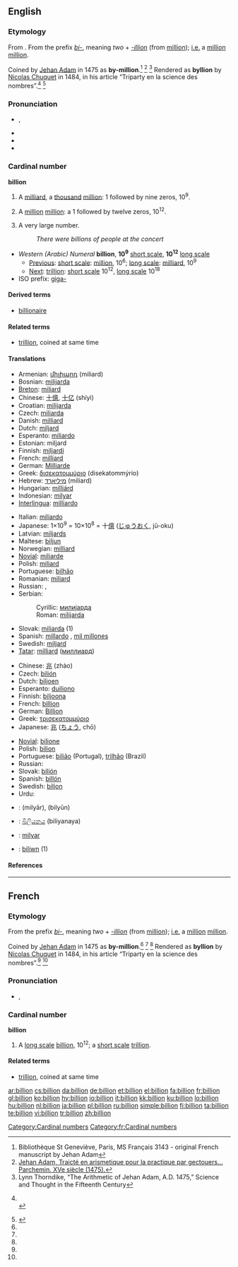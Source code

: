 {{also|Billion}}
==English==

===Etymology===
From {{etyl|fr}} {{term|billion|lang=fr}}. From the prefix ''[[bi-]]'', meaning ''two'' + ''[[-illion]]'' (from [[million]]); [[i.e.]] a [[million]] [[million]].

Coined by [[w:Jehan Adam|Jehan Adam]] in 1475 as '''by-million'''.<ref name="genevieve">Bibliothèque St Geneviève, Paris, MS Français 3143 - original French manuscript by Jehan Adam</ref> <ref name="parchemin">[http://www-bsg.univ-paris1.fr/la_reserve/expos/sciences/savants2.htm Jehan Adam, Traicté en arismetique pour la practique par gectouers… Parchemin. XVe siècle (1475).]</ref> <ref name="thorndike">Lynn Thorndike, “The Arithmetic of Jehan Adam, A.D. 1475,” Science and Thought in the Fifteenth Century</ref>
Rendered as '''byllion''' by [[w:Nicolas Chuquet|Nicolas Chuquet]] in 1484, in his article “Triparty en la science des nombres”.<ref name="Chuquet1">
{{cite book
| last = Chuquet
| first = Nicolas
| authorlink =
| coauthors =
| title = Triparty en la science des nombres (ISSN 9012-9458)
| publisher = Aristide Marre, Bologna (Italy), 1880
| date = written 1484, published 1880
| location =
| pages =
| url =
| doi =
| id =
| isbn = }}
<br>
{{cite web
| last = &nbsp;&nbsp;&nbsp;Idem
| first =
| authorlink =
| coauthors =
| title =  Nicolas Chuquet's manuscript
| work =
| publisher = Published by www.miakinen.net
| date =
| url = http://www.miakinen.net/vrac/nombres#lettres_zillions
| format =
| doi =
| accessdate = 2008-03-01}}
</ref> <ref name="Chuquet2">
{{cite web
| last = Idem
| first =
| authorlink =
| coauthors =
| title =  Nicolas Chuquet's chapter
| work =
| publisher = Transcription by Michael Florencetime
| date =
| url = http://hexadecimal.florencetime.net/chuquet/triparty.htm
| format =
| doi =
| accessdate = 2008-03-01}}
</ref>

===Pronunciation===
* {{IPA|/ˈbɪljən/}}, {{SAMPA|/"bIlj@n/}}
* {{audio|en-us-billion.ogg|Audio (US)}}
* {{rhymes|ɪljən}}
* {{hyphenation|bil|lion}}

===Cardinal number===
{{enum|million|trillion|cardinal number|10<sup>9</sup>}}
{{enum|milliard|billiard|cardinal number|10<sup>12</sup>}}
'''billion'''

# {{context|US|modern British & Australian|[[w:Long and short scales|short scale]]}} A [[milliard]], a [[thousand]] [[million]]: 1 followed by nine zeros, 10<sup>9</sup>.
# {{context|obsolete British & Australian|[[w:Long and short scales|long scale]]}} A [[million]] [[million]]: a 1 followed by twelve zeros, 10<sup>12</sup>.
# {{context|colloquial|plural}} A very large number.
#: ''There were billions of people at the concert''

* ''Western (Arabic) Numeral'' '''billion''', '''10<sup>9</sup>''' [[w:Long and short scales|short scale]], '''10<sup>12</sup>''' [[w:Long and short scales|long scale]]
** [[Previous]]: [[w:Long and short scales|short scale]]: [[million]], 10<sup>6</sup>; [[w:Long and short scales|long scale]]: [[milliard]], 10<sup>9</sup>
** [[Next]]: [[trillion]]: [[w:Long and short scales|short scale]] 10<sup>12</sup>, [[w:Long and short scales|long scale]] 10<sup>18</sup>
* ISO prefix: [[giga-]]

====Derived terms====
* [[billionaire]]

====Related terms====
* [[trillion]], coined at same time

====Translations====
{{trans-top|a thousand million; 1,000,000,000; 10<sup>9</sup>; a milliard}}
* Armenian: [[միլիարդ]] (miliard)
* Bosnian: [[milijarda#Bosnian|milijarda]] {{f}}
* [[Breton]]: [[miliard]]
* Chinese: [[十億]], [[十亿]] (shíyì)
* Croatian: [[milijarda]]
* Czech: [[miliarda]] {{f}}
* Danish: [[milliard]]
* Dutch: [[miljard]] {{n}}
* Esperanto: [[miliardo]]
* Estonian: miljard
* Finnish: [[miljardi]]
* French: [[milliard]] {{m}}
* German: [[Milliarde]] {{f}}
* Greek: [[δισεκατομμύριο]] (disekatommýrio) {{n}}
* Hebrew: [[מיליארד]] (miliard)
* Hungarian: [[milliárd]]
* Indonesian: [[milyar]]
* [[Interlingua]]: [[milliardo]]
{{trans-mid}}
* Italian: [[miliardo]]
* Japanese: 1×10<sup>9</sup> = 10×10<sup>8</sup> = 十[[億]] ([[じゅう]][[おく]], jū-oku)
* Latvian: [[miljards]]
* Maltese: [[biljun]]
* Norwegian: [[milliard]]
* [[Novial]]: [[miliarde]]
* Polish: [[miliard]]
* Portuguese: [[bilhão]] {{m}}
* Romanian: [[miliard]] {{n}}
* Russian: {{t|ru|миллиард|tr=milliárd|m}}, {{t|ru|биллион|tr=billión|m}}
* Serbian:
*: Cyrillic: [[милијарда#Serbian|милијарда]] {{f}}
*: Roman: [[milijarda#Serbian|milijarda]] {{f}}
* Slovak: [[miliarda]] {{f}} (1)
* Spanish: [[millardo]] {{m}}, [[mil millones]] {{m}}
* Swedish: [[miljard]] {{c}}
* [[Tatar]]: [[milliard]] ([[миллиард]])
{{trans-bottom}}

{{trans-top|a million million; 1,000,000,000,000; 10<sup>12</sup>}}
* Chinese: [[兆]] (zhào)
* Czech: [[bilión]] {{m}}
* Dutch: [[biljoen]]
* Esperanto: [[duiliono]]
* Finnish: [[biljoona]]
* French: [[#French|billion]]
* German: [[Billion]]
* Greek: [[τρισεκατομμύριο]] {{n}}
* Japanese: [[兆]] ([[ちょう]], chō)
{{trans-mid}}
* [[Novial]]: [[bilione]]
* Polish: [[bilion]]
* Portuguese: [[bilião]] {{m}} (Portugal), [[trilhão]] {{m}} (Brazil)
* Russian: {{t|ru|триллион|tr=trillión|m}}
* Slovak: [[bilión]] {{m}}
* Spanish: [[billón]] {{m}}
* Swedish: [[biljon]] {{c}}
* Urdu: {{ur-Arab|[[مِلْيُن]]}}
{{trans-bottom}}

{{checktrans}}
{{top2}}
* {{ttbc|Arabic}}: {{Arab|[[مليار|مليار]]}} (milyār), {{Arab|[[بليون]]}} (bilyūn)
* {{ttbc|Sinhalese}}: [[බිලියනය]] (biliyanaya)
* {{ttbc|Turkish}}: [[milyar]]
* {{ttbc|Welsh}}: [[biliwn]] (1)
{{mid2}}
{{bottom}}

====References====
<references/>

----

==French==

===Etymology===
From the prefix ''[[bi-]]'', meaning ''two'' + ''[[-illion]]'' (from [[million]]); [[i.e.]] a [[million]] [[million]].

Coined by [[w:Jehan Adam|Jehan Adam]] in 1475 as '''by-million'''.<ref name="genevieve" /> <ref name="parchemin" /> <ref name="thorndike" />
Rendered as '''byllion''' by [[w:Nicolas Chuquet|Nicolas Chuquet]] in 1484, in his article “Triparty en la science des nombres”.<ref name="Chuquet1" /> <ref name="Chuquet2" />

===Pronunciation===
* {{IPA|/bi.ljɔ̃/|lang=fr}}, {{SAMPA|/bi.ljO~/}}

===Cardinal number===
'''billion'''

# A [[w:Long and short scales|long scale]] [[billion#English|billion]], 10<sup>12</sup>; a [[w:Long and short scales|short scale]] [[trillion]].

====Related terms====
* [[trillion]], coined at same time

[[Category:Cardinal numbers]]
[[Category:fr:Cardinal numbers]]

[[ar:billion]]
[[cs:billion]]
[[da:billion]]
[[de:billion]]
[[et:billion]]
[[el:billion]]
[[fa:billion]]
[[fr:billion]]
[[gl:billion]]
[[ko:billion]]
[[hy:billion]]
[[io:billion]]
[[it:billion]]
[[kk:billion]]
[[ku:billion]]
[[lo:billion]]
[[hu:billion]]
[[nl:billion]]
[[ja:billion]]
[[pl:billion]]
[[ru:billion]]
[[simple:billion]]
[[fi:billion]]
[[ta:billion]]
[[te:billion]]
[[vi:billion]]
[[tr:billion]]
[[zh:billion]]